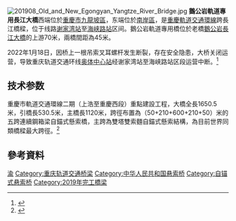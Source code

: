 [[File:201908_Old_and_New_Egongyan_Yangtze_River_Bridge.jpg|thumb]]
'''鵝公岩軌道專用長江大橋'''西端位於[[重慶市|重慶市]][[九龍坡區|九龍坡區]]，东端位於[[南岸區|南岸區]]，是[[重慶軌道交通環線|重慶軌道交通環線]]跨長江橋樑，位于线路[[谢家湾站|谢家湾站]]至[[海峡路站|海峡路站]]区间。鵝公岩軌道專用橋位於老橋[[鵝公岩長江大橋|鵝公岩長江大橋]]的上游70米，兩橋間距為45米。

2022年1月18日，因桥上一根吊索叉耳螺杆发生断裂，存在安全隐患，大桥关闭运营，导致重庆轨道交通环线[[奥体中心站_(重庆市)|奥体中心站]]经谢家湾站至海峡路站区段运营中断。<ref>{{Cite web |title=关于地铁环线暂停奥体中心经谢家湾至海峡路区段运营的情况说明 |url=https://weibo.com/2152519810/LbvdT3PAW |access-date=2022-01-19 |author=重庆轨道交通 |date=2022-01-19 |archive-date=2022-01-20 |archive-url=https://web.archive.org/web/20220120095333/https://weibo.com/2152519810/LbvdT3PAW |dead-url=no }}</ref>

== 技术参数 ==
重慶市軌道交通環線二期（上浩至重慶西段）重點建設工程，大橋全長1650.5米，引橋長530.5米，主橋長1120米，跨徑布置為（50+210+600+210+50）米的五跨連續鋼箱梁自錨式懸索橋，主跨為雙塔雙索麵自錨式懸索結構，為目前世界同類橋樑最大跨徑。<ref>{{Cite web |title=重庆鹅公岩轨道专用桥主桥墩封顶 |url=http://news.cqnews.net/html/2016-05/20/content_36966833.htm |access-date=2022-01-19 |archive-date=2016-05-21 |archive-url=https://web.archive.org/web/20160521153521/http://news.cqnews.net/html/2016-05/20/content_36966833.htm |dead-url=no }}</ref>

== 參考資料 ==
<references/>

{{Crossings navbox
|structure= [[長江橋隧列表|長江橋隧列表]]
|place= [[長江|長江]]
|bridge= 鵝公岩軌道專用長江大橋
|bridge signs=[[重庆轨道交通环线|重庆轨道交通环线]]
|upstream= [[黄桷坪長江大橋|黄桷坪長江大橋]]（擬建）
|upstream signs= 六车道公路<br>[[重庆轨道交通24号线|重庆轨道交通24号线]]
|downstream= [[鵝公岩長江大橋|鵝公岩長江大橋]]
|downstream signs= 六车道公路
}}
{{重慶橋樑}}

[[Category:長江大橋|渝]]
[[Category:重庆轨道交通桥梁|Category:重庆轨道交通桥梁]]
[[Category:中华人民共和国悬索桥|Category:中华人民共和国悬索桥]]
[[Category:自锚式悬索桥|Category:自锚式悬索桥]]
[[Category:2019年完工橋梁|Category:2019年完工橋梁]]